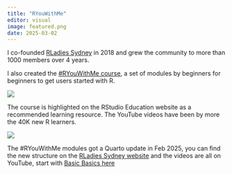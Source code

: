 ```yaml
---
title: "RYouWithMe"
editor: visual
image: featured.png
date: 2025-03-02
---
```


I co-founded [RLadies Sydney](https://www.meetup.com/rladies-sydney) in 2018 and grew the community to more than 1000 members over 4 years.

I also created the [#RYouWithMe course](https://rladiessydney.org/courses/01-basicbasics-0), a set of modules by beginners for beginners to get users started with R.

![](rls.png)

The course is highlighted on the RStudio Education website as a recommended learning resource. The YouTube videos have been by more the 40K new R learners.

![](bb.png)

The #RYouWithMe modules got a Quarto update in Feb 2025, you can find the new structure on the [RLadies Sydney website](https://rladiessydney.org/courses/01-basicbasics-0) and the videos are all on YouTube, start with [Basic Basics here](https://www.youtube.com/watch?v=kfcX5DEMAp4&list=PLkAPliqRo9-kvZx8DkmI1OODBaJTAs0ld%3E)
